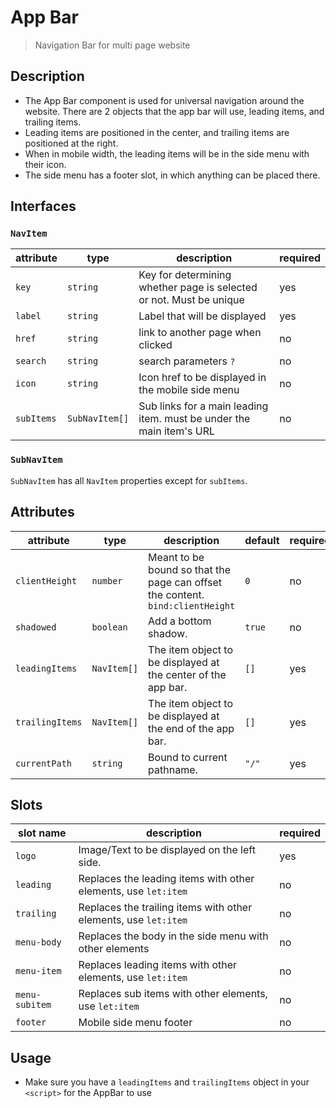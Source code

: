 # App Bar

> Navigation Bar for multi page website

## Description
- The App Bar component is used for universal navigation around the website.
There are 2 objects that the app bar will use, leading items, and trailing items.
- Leading items are positioned in the center, and trailing items are positioned at the
right.
- When in mobile width, the leading items will be in the side menu with their icon.
- The side menu has a footer slot, in which anything can be placed there.

## Interfaces
### `NavItem`
attribute | type | description | required
--- | --- | --- | ---
`key` | `string` | Key for determining whether page is selected or not. Must be unique | yes
`label` | `string` | Label that will be displayed | yes
`href` | `string` | link to another page when clicked | no
`search` | `string` | search parameters `?` | no
`icon` | `string` | Icon href to be displayed in the mobile side menu | no
`subItems` | `SubNavItem[]` | Sub links for a main leading item. must be under the main item's URL | no

### `SubNavItem`
`SubNavItem` has all `NavItem` properties except for `subItems`.

## Attributes

attribute | type | description | default | required
--- | --- | --- | --- | ---
`clientHeight` | `number` | Meant to be bound so that the page can offset the content. `bind:clientHeight` | `0` | no
`shadowed` | `boolean` | Add a bottom shadow. | `true` | no
`leadingItems` | `NavItem[]` | The item object to be displayed at the center of the app bar. | `[]` | yes
`trailingItems` | `NavItem[]` | The item object to be displayed at the end of the app bar. | `[]` | yes
`currentPath` | `string` | Bound to current pathname. | `"/"` | yes

## Slots
slot name | description | required
--- | --- | ---
`logo` | Image/Text to be displayed on the left side. | yes
`leading` | Replaces the leading items with other elements, use `let:item` | no
`trailing` | Replaces the trailing items with other elements, use `let:item` | no
`menu-body` | Replaces the body in the side menu with other elements | no
`menu-item` | Replaces leading items with other elements, use `let:item`  | no
`menu-subitem` | Replaces sub items with other elements, use `let:item` | no
`footer` | Mobile side menu footer | no

## Usage

- Make sure you have a `leadingItems` and `trailingItems` object in your `<script>` for the AppBar to use